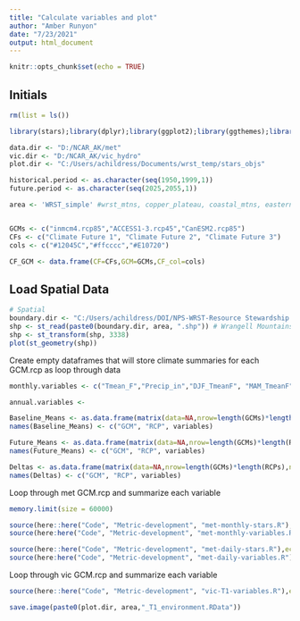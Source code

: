 ```yaml
---
title: "Calculate variables and plot"
author: "Amber Runyon"
date: "7/23/2021"
output: html_document
---
```


```r
knitr::opts_chunk$set(echo = TRUE)

```

## Initials

```r

rm(list = ls())

library(stars);library(dplyr);library(ggplot2);library(ggthemes);library(viridis);library(here);library(ggrepel);library(rlang);library(ggbiplot)

data.dir <- "D:/NCAR_AK/met" 
vic.dir <- "D:/NCAR_AK/vic_hydro" 
plot.dir <- "C:/Users/achildress/Documents/wrst_temp/stars_objs"

historical.period <- as.character(seq(1950,1999,1))
future.period <- as.character(seq(2025,2055,1))

area <- 'WRST_simple' #wrst_mtns, copper_plateau, coastal_mtns, eastern_coast, WRST_simple


GCMs <- c("inmcm4.rcp85","ACCESS1-3.rcp45","CanESM2.rcp85")
CFs <- c("Climate Future 1", "Climate Future 2", "Climate Future 3")
cols <- c("#12045C","#ffcccc","#E10720")

CF_GCM <- data.frame(CF=CFs,GCM=GCMs,CF_col=cols)


```

## Load Spatial Data

```r

# Spatial
boundary.dir <- "C:/Users/achildress/DOI/NPS-WRST-Resource Stewardship Strategy - Climate/Climate futures development/Data/Boundary_shapefiles/"
shp <- st_read(paste0(boundary.dir, area, ".shp")) # Wrangell Mountains
shp <- st_transform(shp, 3338)
plot(st_geometry(shp))


```
Create empty dataframes that will store climate summaries for each GCM.rcp as loop through data
```r

monthly.variables <- c("Tmean_F","Precip_in","DJF_TmeanF", "MAM_TmeanF", "JJA_TmeanF", "SON_TmeanF", "DJF_Precip_in", "MAM_Precip_in", "JJA_Precip_in","SON_Precip_in", "Annual_max_SWE", "MAM_SON_SWE", "water_balance")

annual.variables <- 

Baseline_Means <- as.data.frame(matrix(data=NA,nrow=length(GCMs)*length(RCPs),ncol=length(variables)+2))
names(Baseline_Means) <- c("GCM", "RCP", variables)

Future_Means <- as.data.frame(matrix(data=NA,nrow=length(GCMs)*length(RCPs),ncol=length(variables)+2))
names(Future_Means) <- c("GCM", "RCP", variables)

Deltas <- as.data.frame(matrix(data=NA,nrow=length(GCMs)*length(RCPs),ncol=length(variables)+2))
names(Deltas) <- c("GCM", "RCP", variables)


```

Loop through met GCM.rcp and summarize each variable

```r
memory.limit(size = 60000)

source(here::here("Code", "Metric-development", "met-monthly-stars.R"),echo = FALSE) 
source(here:here("Code", "Metric-development", "met-monthly-variables.R"),echo = FALSE)

```

```r

source(here::here("Code", "Metric-development", "met-daily-stars.R"),echo = FALSE) 
source(here:here("Code", "Metric-development", "met-daily-variables.R"),echo = FALSE)


```


Loop through vic GCM.rcp and summarize each variable

```r

source(here::here("Code", "Metric-development", "vic-T1-variables.R"),echo = FALSE) 

save.image(paste0(plot.dir, area,"_T1_environment.RData"))

```


